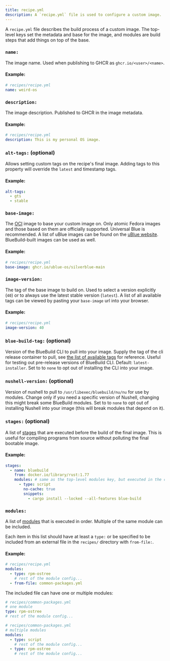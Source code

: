 ```yaml
---
title: recipe.yml
description: A `recipe.yml` file is used to configure a custom image.
---
```


A `recipe.yml` file describes the build process of a custom image. The top-level keys set the metadata and base for the image, and modules are build steps that add things on top of the base.

### `name:`

The image name. Used when publishing to GHCR as `ghcr.io/<user>/<name>`.

#### Example:

```yaml
# recipes/recipe.yml
name: weird-os
```

### `description:`

The image description. Published to GHCR in the image metadata.

#### Example:

```yaml
# recipes/recipe.yml
description: This is my personal OS image.
```

### `alt-tags:` (optional)

Allows setting custom tags on the recipe's final image. Adding tags to this property will override the `latest` and timestamp tags.

#### Example:

```yaml
alt-tags:
  - gts
  - stable
```

### `base-image:`

The [OCI](https://opencontainers.org/) image to base your custom image on. Only atomic Fedora images and those based on them are officially supported. Universal Blue is recommended. A list of uBlue images can be found on the [uBlue website](https://universal-blue.org/images/). BlueBuild-built images can be used as well.

#### Example:

```yaml
# recipes/recipe.yml
base-image: ghcr.io/ublue-os/silverblue-main
```

### `image-version:`

The tag of the base image to build on. Used to select a version explicitly (`40`) or to always use the latest stable version (`latest`). A list of all available tags can be viewed by pasting your `base-image` url into your browser.

#### Example:

```yaml
# recipes/recipe.yml
image-version: 40
```

### `blue-build-tag:` (optional)

Version of the BlueBuild CLI to pull into your image. Supply the tag of the cli release container to pull, see [the list of available tags](https://github.com/blue-build/cli/pkgs/container/cli/versions?filters%5Bversion_type%5D=tagged) for reference. Useful for testing out pre-release versions of BlueBuild CLI. Default: `latest-installer`. Set to to `none` to opt out of installing the CLI into your image. 

### `nushell-version:` (optional)

Version of nushell to pull to `/usr/libexec/bluebuild/nu/nu` for use by modules. Change only if you need a specific version of Nushell, changing this might break some BlueBuild modules. Set to to `none` to opt out of installing Nushell into your image (this will break modules that depend on it). 

### `stages:` (optional)

A list of [stages](/reference/stages/) that are executed before the build of the final image. This is useful for compiling programs from source without polluting the final bootable image.

#### Example:

```yaml
stages:
  - name: bluebuild
    from: docker.io/library/rust:1.77
    modules: # same as the top-level modules key, but executed in the custom stage
      - type: script
        no-cache: true
        snippets:
          - cargo install --locked --all-features blue-build
```

### `modules:`

A list of [modules](/reference/module/) that is executed in order. Multiple of the same module can be included.

Each item in this list should have at least a `type:` or be specified to be included from an external file in the `recipes/` directory with `from-file:`.

#### Example:

```yaml
# recipes/recipe.yml
modules:
  - type: rpm-ostree
    # rest of the module config...
  - from-file: common-packages.yml
```

The included file can have one or multiple modules:

```yaml
# recipes/common-packages.yml
# one module
type: rpm-ostree
# rest of the module config...
```

```yaml
# recipes/common-packages.yml
# multiple modules
modules:
  - type: script
    # rest of the module config...
  - type: rpm-ostree
    # rest of the module config...
```
